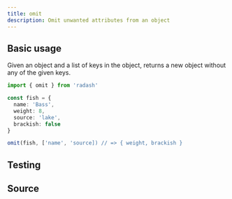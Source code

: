 ```yaml
---
title: omit
description: Omit unwanted attributes from an object
---
```



## Basic usage

Given an object and a list of keys in the object, returns a new object without any of the given keys.

```ts
import { omit } from 'radash'

const fish = {
  name: 'Bass',
  weight: 8,
  source: 'lake',
  brackish: false
}

omit(fish, ['name', 'source]) // => { weight, brackish }
```

## Testing

<TestingLinkAndPreview module="object" func="omit" />

## Source

<SourceLinkAndPreview module="object" func="omit" />
